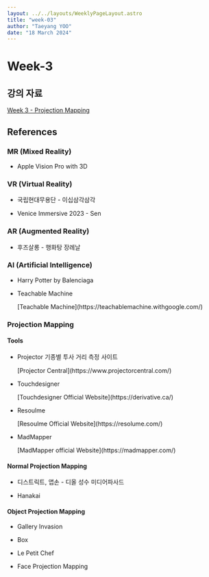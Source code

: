 ```yaml
---
layout: ../../layouts/WeeklyPageLayout.astro
title: "week-03"
author: "Taeyang YOO"
date: "18 March 2024"
---
```



# Week-3

## 강의 자료

[Week 3 - Projection Mapping](https://docs.google.com/presentation/d/1niey7PCGNa7BVDaNdKSI7gjIYxa3YUHRYNLtgeT54Q8/edit?usp=sharing)

## References

### MR (Mixed Reality)

<ul>
  <li>
    <p>Apple Vision Pro with 3D</p>
    <Tweet id="https://twitter.com/pushmatrix/status/1767898459024040088?s=20" />
  </li>
</ul>

### VR (Virtual Reality)

<ul>
  <li>
    <p>국립현대무용단 - 이십삼각삼각</p>
    <YouTube id="https://www.youtube.com/watch?v=mUVwHesq6MI&t=183s" />
  </li>
  <li>
    <p>Venice Immersive 2023 - Sen</p>
    <YouTube id="https://youtu.be/o0myFugli4A?si=HmcploMGoZzqgcLC" />
  </li>
</ul>

### AR (Augmented Reality)

<ul>
  <li>
    <p>후즈살롱 - 행화탕 장례날</p>
    <YouTube id="https://youtu.be/LkoKUqxWBLY?si=FMuUeKtC4C9O8vgg" />
  </li>
</ul>

### AI (Artificial Intelligence)

<ul>
  <li>
    <p>Harry Potter by Balenciaga</p>
    <YouTube id="https://youtu.be/iE39q-IKOzA?si=psMzdcRgLt7nthY3" />
  </li>
  <li>
    <p>Teachable Machine</p>
    [Teachable Machine](https://teachablemachine.withgoogle.com/)
  </li>
</ul>

### Projection Mapping

#### Tools

<ul>
  <li>
    <p>Projector 기종별 투사 거리 측정 사이트</p>
    [Projector Central](https://www.projectorcentral.com/)
  </li>
  <li>
    <p>Touchdesigner</p>
    [Touchdesigner Official Website](https://derivative.ca/)
  </li>
  <li>
    <p>Resoulme</p>
    [Resoulme Official Website](https://resolume.com/)
  </li>
  <li>
    <p>MadMapper</p>
    [MadMapper official Website](https://madmapper.com/)
  </li>
</ul>

#### Normal Projection Mapping

<ul>
  <li>
    <p>디스트릭트, 앱손 - 디올 성수 미디어파사드</p>
    <YouTube id="https://youtu.be/7X3CiRonRMg?si=TTOwmYx7J7pUH88q" />
  </li>
  <li>
    <p>Hanakai</p>
    <YouTube id="https://youtu.be/qAYAuJ9dIlE?si=7jAv91qQ2JICoCmr" />
  </li>
</ul>

#### Object Projection Mapping

<ul>
  <li>
    <p>Gallery Invasion</p>
    <YouTube id="https://youtu.be/APpw6ZKIQ3I?si=3RoSE_tyXypSCwrO" />
  </li>
  <li>
    <p>Box</p>
    <YouTube id="https://youtu.be/lX6JcybgDFo?si=FOyLU-tDeQH_HE6P" />
  </li>
  <li>
    <p>Le Petit Chef</p>
    <YouTube id="https://youtu.be/yBJEP4lsRFY?si=DmGKIHBbXD_AuGt_" />
  </li>
  <li>
    <p>Face Projection Mapping</p>
    <YouTube id="https://youtu.be/D6EPGutC9Z0?si=wKl3fCvEUMcrdV7M" />
  </li>
</ul>
